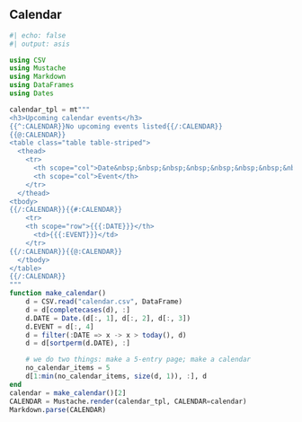 ## Calendar

```julia
#| echo: false
#| output: asis

using CSV
using Mustache
using Markdown
using DataFrames
using Dates

calendar_tpl = mt"""
<h3>Upcoming calendar events</h3>
{{^:CALENDAR}}No upcoming events listed{{/:CALENDAR}}
{{@:CALENDAR}}
<table class="table table-striped">
  <thead>
    <tr>
      <th scope="col">Date&nbsp;&nbsp;&nbsp;&nbsp;&nbsp;&nbsp;&nbsp;&nbsp;&nbsp;&nbsp;&nbsp;&nbsp;&nbsp;&nbsp;&nbsp;&nbsp;&nbsp;&nbsp;&nbsp;&nbsp;</th>
      <th scope="col">Event</th>
    </tr>
  </thead>
<tbody>
{{/:CALENDAR}}{{#:CALENDAR}}
    <tr>
    <th scope="row">{{{:DATE}}}</th>
      <td>{{{:EVENT}}}</td>
    </tr>
{{/:CALENDAR}}{{@:CALENDAR}}
  </tbody>
</table>
{{/:CALENDAR}}
"""
function make_calendar()
    d = CSV.read("calendar.csv", DataFrame)
    d = d[completecases(d), :]
    d.DATE = Date.(d[:, 1], d[:, 2], d[:, 3])
    d.EVENT = d[:, 4]
    d = filter(:DATE => x -> x > today(), d)
    d = d[sortperm(d.DATE), :]

    # we do two things: make a 5-entry page; make a calendar
    no_calendar_items = 5
    d[1:min(no_calendar_items, size(d, 1)), :], d
end
calendar = make_calendar()[2]
CALENDAR = Mustache.render(calendar_tpl, CALENDAR=calendar)
Markdown.parse(CALENDAR)
```
